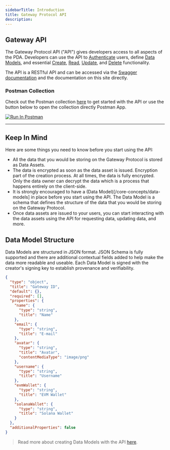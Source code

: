 ```yaml
---
sidebarTitle: Introduction
title: Gateway Protocol API
description:
---
```


## Gateway API

The Gateway Protocol API ("API") gives developers access to all aspects of the PDA. Developers can use the API to [Authenticate](/developer-guide/api-reference/auth/authenticate-account) users, define [Data Models](/developer-guide/api-reference/data-models/get-data-models), and essential [Create](/developer-guide/api-reference/data-assets/create-a-new-data-asset), [Read](/developer-guide/api-reference/data-assets/get-my-data-assets), [Update](/developer-guide/api-reference/data-assets/update-data-asset-by-id), and [Delete](/developer-guide/api-reference/data-assets/delete-data-asset-by-id) functionality.

The API is a RESTful API and can be accessed via the [Swagger documentation](https://api.gateway.tech/swagger/index.html) and the documentation on this site directly.

### Postman Collection

Check out the Postman collection
[here](https://www.postman.com/mygateway-xyz/workspace/gateway-public-api-v3/collection/38031245-c8c5dcd0-3c12-46e7-aa79-c2afc4234b37?action=share&creator=38031245&active-environment=38031245-b905a3a2-95ca-4fab-af34-101923ba14d3)
to get started with the API or use the button below to open the collection directly Postman
App.

[<img src="https://run.pstmn.io/button.svg" alt="Run In Postman" />](https://app.getpostman.com/run-collection/38031245-c8c5dcd0-3c12-46e7-aa79-c2afc4234b37?action=collection%2Ffork&source=rip_markdown&collection-url=entityId%3D38031245-c8c5dcd0-3c12-46e7-aa79-c2afc4234b37%26entityType%3Dcollection%26workspaceId%3D02da6980-5a8d-40d5-872e-e98dd3895870)

---

## Keep In Mind

Here are some things you need to know before you start using the API:

- All the data that you would be storing on the Gateway Protocol is stored as Data Assets.
- The data is encrypted as soon as the data asset is issued. Encryption part of the creation process. At all times, the data is fully encrypted. Only the data owner can decrypt the data which is a process that happens entirely on the client-side.
- It is strongly encouraged to have a (Data Model)[/core-concepts/data-models] in place before you start using the API. The Data Model is a schema that defines the structure of the data that you would be storing on the Gateway Protocol.
- Once data assets are issued to your users, you can start interacting with the data assets using the API for requesting data, updating data, and more.

## Data Model Structure

Data Models are structured in JSON format. JSON Schema is fully supported and there are additional contextual fields added to help make the data more readable and useable. Each Data Model is signed with the creator's signing key to establish provenance and verifiability.

```json
{
  "type": "object",
  "title": "Gateway ID",
  "default": {},
  "required": [],
  "properties": {
    "name": {
      "type": "string",
      "title": "Name"
    },
    "email": {
      "type": "string",
      "title": "E-mail"
    },
    "avatar": {
      "type": "string",
      "title": "Avatar",
      "contentMediaType": "image/png"
    },
    "username": {
      "type": "string",
      "title": "Username"
    },
    "evmWallet": {
      "type": "string",
      "title": "EVM Wallet"
    },
    "solanaWallet": {
      "type": "string",
      "title": "Solana Wallet"
    }
  },
  "additionalProperties": false
}
```

> Read more about creating Data Models with the API [here](/developer-guide/api-reference/data-models/create-data-model).
